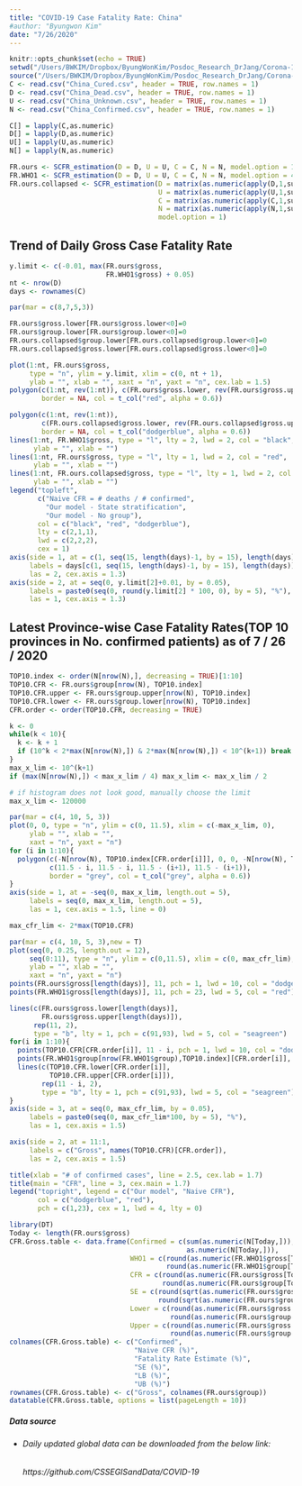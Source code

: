 ```yaml
---
title: "COVID-19 Case Fatality Rate: China"
#author: "Byungwon Kim"
date: "7/26/2020"
---
```


```r
knitr::opts_chunk$set(echo = TRUE)
setwd("/Users/BWKIM/Dropbox/ByungWonKim/Posdoc_Research_DrJang/Corona-19/CFR_Stratification_Web_updates/China")
source("/Users/BWKIM/Dropbox/ByungWonKim/Posdoc_Research_DrJang/Corona-19/CFR_Stratification_Web_updates/Code_functions_SCFR.r")
C <- read.csv("China_Cured.csv", header = TRUE, row.names = 1)
D <- read.csv("China_Dead.csv", header = TRUE, row.names = 1)
U <- read.csv("China_Unknown.csv", header = TRUE, row.names = 1)
N <- read.csv("China_Confirmed.csv", header = TRUE, row.names = 1)

C[] = lapply(C,as.numeric)
D[] = lapply(D,as.numeric)
U[] = lapply(U,as.numeric)
N[] = lapply(N,as.numeric)

FR.ours <- SCFR_estimation(D = D, U = U, C = C, N = N, model.option = 1)
FR.WHO1 <- SCFR_estimation(D = D, U = U, C = C, N = N, model.option = 4)
FR.ours.collapsed <- SCFR_estimation(D = matrix(as.numeric(apply(D,1,sum)), ncol = 1),
                                     U = matrix(as.numeric(apply(U,1,sum)), ncol = 1),
                                     C = matrix(as.numeric(apply(C,1,sum)), ncol = 1),
                                     N = matrix(as.numeric(apply(N,1,sum)), ncol = 1), 
                                     model.option = 1)
```

## Trend of Daily Gross Case Fatality Rate

```r
y.limit <- c(-0.01, max(FR.ours$gross, 
                        FR.WHO1$gross) + 0.05)
nt <- nrow(D)
days <- rownames(C)

par(mar = c(8,7,5,3))

FR.ours$gross.lower[FR.ours$gross.lower<0]=0
FR.ours$group.lower[FR.ours$group.lower<0]=0
FR.ours.collapsed$group.lower[FR.ours.collapsed$group.lower<0]=0
FR.ours.collapsed$gross.lower[FR.ours.collapsed$gross.lower<0]=0

plot(1:nt, FR.ours$gross, 
     type = "n", ylim = y.limit, xlim = c(0, nt + 1),
     ylab = "", xlab = "", xaxt = "n", yaxt = "n", cex.lab = 1.5)
polygon(c(1:nt, rev(1:nt)), c(FR.ours$gross.lower, rev(FR.ours$gross.upper)), 
        border = NA, col = t_col("red", alpha = 0.6))

polygon(c(1:nt, rev(1:nt)), 
        c(FR.ours.collapsed$gross.lower, rev(FR.ours.collapsed$gross.upper)), 
        border = NA, col = t_col("dodgerblue", alpha = 0.6))
lines(1:nt, FR.WHO1$gross, type = "l", lty = 2, lwd = 2, col = "black",
      ylab = "", xlab = "")
lines(1:nt, FR.ours$gross, type = "l", lty = 1, lwd = 2, col = "red",
      ylab = "", xlab = "")
lines(1:nt, FR.ours.collapsed$gross, type = "l", lty = 1, lwd = 2, col = "dodgerblue",
      ylab = "", xlab = "")
legend("topleft", 
       c("Naive CFR = # deaths / # confirmed", 
         "Our model - State stratification",
         "Our model - No group"), 
       col = c("black", "red", "dodgerblue"), 
       lty = c(2,1,1),
       lwd = c(2,2,2),
       cex = 1)
axis(side = 1, at = c(1, seq(15, length(days)-1, by = 15), length(days)),
     labels = days[c(1, seq(15, length(days)-1, by = 15), length(days))],
     las = 2, cex.axis = 1.3)
axis(side = 2, at = seq(0, y.limit[2]+0.01, by = 0.05),
     labels = paste0(seq(0, round(y.limit[2] * 100, 0), by = 5), "%"),
     las = 1, cex.axis = 1.3)

```

## Latest Province-wise Case Fatality Rates(TOP 10 provinces in No. confirmed patients) as of 7 / 26 / 2020
```r
TOP10.index <- order(N[nrow(N),], decreasing = TRUE)[1:10]
TOP10.CFR <- FR.ours$group[nrow(N), TOP10.index]
TOP10.CFR.upper <- FR.ours$group.upper[nrow(N), TOP10.index]
TOP10.CFR.lower <- FR.ours$group.lower[nrow(N), TOP10.index]
CFR.order <- order(TOP10.CFR, decreasing = TRUE)

k <- 0
while(k < 10){
  k <- k + 1
  if (10^k < 2*max(N[nrow(N),]) & 2*max(N[nrow(N),]) < 10^(k+1)) break
}
max_x_lim <- 10^(k+1)
if (max(N[nrow(N),]) < max_x_lim / 4) max_x_lim <- max_x_lim / 2

# if histogram does not look good, manually choose the limit
max_x_lim <- 120000

par(mar = c(4, 10, 5, 3))
plot(0, 0, type = "n", ylim = c(0, 11.5), xlim = c(-max_x_lim, 0),
     ylab = "", xlab = "",
     xaxt = "n", yaxt = "n")
for (i in 1:10){
  polygon(c(-N[nrow(N), TOP10.index[CFR.order[i]]], 0, 0, -N[nrow(N), TOP10.index[CFR.order[i]]]),
          c(11.5 - i, 11.5 - i, 11.5 - (i+1), 11.5 - (i+1)), 
          border = "grey", col = t_col("grey", alpha = 0.6))
}
axis(side = 1, at = -seq(0, max_x_lim, length.out = 5),
     labels = seq(0, max_x_lim, length.out = 5),
     las = 1, cex.axis = 1.5, line = 0)

max_cfr_lim <- 2*max(TOP10.CFR)

par(mar = c(4, 10, 5, 3),new = T)
plot(seq(0, 0.25, length.out = 12),
     seq(0:11), type = "n", ylim = c(0,11.5), xlim = c(0, max_cfr_lim),
     ylab = "", xlab = "",
     xaxt = "n", yaxt = "n")
points(FR.ours$gross[length(days)], 11, pch = 1, lwd = 10, col = "dodgerblue")
points(FR.WHO1$gross[length(days)], 11, pch = 23, lwd = 5, col = "red")

lines(c(FR.ours$gross.lower[length(days)],
        FR.ours$gross.upper[length(days)]),
      rep(11, 2),
      type = "b", lty = 1, pch = c(91,93), lwd = 5, col = "seagreen")
for(i in 1:10){
  points(TOP10.CFR[CFR.order[i]], 11 - i, pch = 1, lwd = 10, col = "dodgerblue")
  points(FR.WHO1$group[nrow(FR.WHO1$group),TOP10.index][CFR.order[i]], 11 - i, pch = 23, lwd = 5, col = "red")
  lines(c(TOP10.CFR.lower[CFR.order[i]], 
          TOP10.CFR.upper[CFR.order[i]]),
        rep(11 - i, 2), 
        type = "b", lty = 1, pch = c(91,93), lwd = 5, col = "seagreen")
}
axis(side = 3, at = seq(0, max_cfr_lim, by = 0.05),
     labels = paste0(seq(0, max_cfr_lim*100, by = 5), "%"),
     las = 1, cex.axis = 1.5)

axis(side = 2, at = 11:1,
     labels = c("Gross", names(TOP10.CFR)[CFR.order]),
     las = 2, cex.axis = 1.5)

title(xlab = "# of confirmed cases", line = 2.5, cex.lab = 1.7)
title(main = "CFR", line = 3, cex.main = 1.7)
legend("topright", legend = c("Our model", "Naive CFR"),
       col = c("dodgerblue", "red"),
       pch = c(1,23), cex = 1, lwd = 4, lty = 0)

```


```r
library(DT)
Today <- length(FR.ours$gross)
CFR.Gross.table <- data.frame(Confirmed = c(sum(as.numeric(N[Today,])),
                                            as.numeric(N[Today,])),
                              WHO1 = c(round(as.numeric(FR.WHO1$gross[Today])*100,2),
                                       round(as.numeric(FR.WHO1$group[Today,])*100,2)),
                              CFR = c(round(as.numeric(FR.ours$gross[Today]) * 100, 2),
                                      round(as.numeric(FR.ours$group[Today,]) * 100, 2)),
                              SE = c(round(sqrt(as.numeric(FR.ours$gross.variance[Today])) * 100, 2),
                                     round(sqrt(as.numeric(FR.ours$group.variance[Today,])) * 100, 2)),
                              Lower = c(round(as.numeric(FR.ours$gross.lower[Today]) * 100, 2),
                                        round(as.numeric(FR.ours$group.lower[Today,]) * 100, 2)),
                              Upper = c(round(as.numeric(FR.ours$gross.upper[Today]) * 100, 2),
                                        round(as.numeric(FR.ours$group.upper[Today,]) * 100, 2)))
colnames(CFR.Gross.table) <- c("Confirmed",
                               "Naive CFR (%)",
                               "Fatality Rate Estimate (%)", 
                               "SE (%)", 
                               "LB (%)", 
                               "UB (%)")
rownames(CFR.Gross.table) <- c("Gross", colnames(FR.ours$group))
datatable(CFR.Gross.table, options = list(pageLength = 10))
```


##### *Data source*
  * ###### *Daily updated global data can be downloaded from the below link:*
    ###### https://github.com/CSSEGISandData/COVID-19

